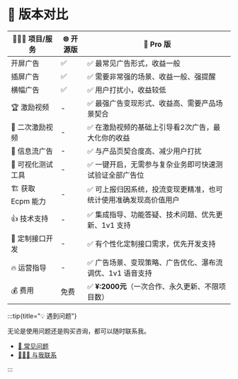 # 🎯 版本对比

| 🧑🏻‍💻 项目/服务  | 🌐 开源版 | 🚀 Pro 版 |
|-|-|-|
|开屏广告 |✅|✅ 最常见广告形式，收益一般|
|插屏广告 |✅|✅ 需要非常强的场景、收益一般、强提醒|
|横幅广告 |✅|✅ 用户打扰小，收益较低|
|🏆 激励视频 |-|✅ 最强广告变现形式、收益高、需要产品场景契合|
|👑 二次激励视频 |-|✅ 在激励视频的基础上引导看2次广告，最大化你的收益|
|🌈 信息流广告 |-|✅ 与产品页契合度高、减少用户打扰|
|🧪 可视化测试工具|-|✅ 一键开启，无需参与复杂业务即可快速测试验证全部广告位|
|🏗️ 获取 Ecpm 能力|-|✅ 可上报归因系统，投流变现更精准，也可统计使用准确发现高价值用户|
|👍 技术支持 |-|✅ 集成指导、功能答疑、技术问题、优先更新、1v1 支持|
|📌 定制接口开发 |-|✅ 有个性化定制接口需求，优先开发支持|
|🔥 运营指导|-|✅ 广告场景、变现策略、广告优化、瀑布流调优、1v1 语音支持|
|💰 费用 |免费|✅ **¥:2000元**（一次合作、永久更新、不限项目数）|

:::tip{title="💡 遇到问题"}

无论是使用问题还是购买咨询，都可以随时联系我。

- [🙋 常见问题](start/qa)
- [🧑🏻‍💻 与我联系](start/me)

:::